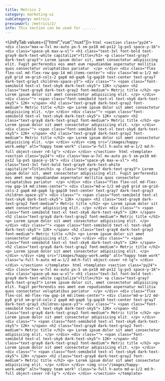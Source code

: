 ```yaml
---
title: Metrics 2
category: marketing-ui
subCategory: metrics
previewUrl: /metrics/2/
info: This section can be used for ......
---
```


<UnifyTab values={["html","vue","nuxt"]}>
    <TabPanel value="html">
    ```html
    <section class="py24">
        <div class="max-w-7xl mx-auto px-5 sm-px10 md-px12 lg-px5 space-y-16">
            <div class="space-y6 max-w-xl">
                <h1 class="text-3xl font-bold text-gray9 dark-text-white capitalize">Title</h1>
                <p class="text-gray7 dark-text-gray3">
                    Lorem ipsum dolor sit, amet consectetur adipisicing elit. Fugit perferendis eos amet eum repudiandae aspernatur mollitia quos consectetur voluptatibus pariatur 
                </p>
            </div>
            <div class="flex flex-col md-flex-row gap-14 md:items-center">
                <div class="md-w-1/2 md-py8 grid sm-grid-cols-2 gap8 md-gap6 lg-gap10 text-center text-gray7 dark-text-gray3 children-space-y3">
                    <div class="">
                        <span class="font-semibold text-xl text-sky6 dark-text-sky5">
                            12K+
                        </span>
                        <h2 class="text-gray8 dark-text-gray2 font-medium">
                            Metric title
                        </h2>
                        <p>
                            Lorem ipsum dolor sit amet consectetur adipisicing elit.
                        </p>
                    </div>
                    <div class="">
                        <span class="font-semibold text-xl text-sky6 dark-text-sky5">
                            12K+
                        </span>
                        <h2 class="text-gray8 dark-text-gray2 font-medium">
                            Metric title
                        </h2>
                        <p>
                            Lorem ipsum dolor sit amet consectetur adipisicing elit.
                        </p>
                    </div>
                    <div class="">
                        <span class="font-semibold text-xl text-sky6 dark-text-sky5">
                            12K+
                        </span>
                        <h2 class="text-gray8 dark-text-gray2 font-medium">
                            Metric title
                        </h2>
                        <p>
                            Lorem ipsum dolor sit amet consectetur adipisicing elit.
                        </p>
                    </div>
                    <div class="">
                        <span class="font-semibold text-xl text-sky6 dark-text-sky5">
                            12K+
                        </span>
                        <h2 class="text-gray8 dark-text-gray2 font-medium">
                            Metric title
                        </h2>
                        <p>
                            Lorem ipsum dolor sit amet consectetur adipisicing elit.
                        </p>
                    </div>
                </div>
                <img src="/images/happy-work.webp" alt="happy team work" class="w-full h-auto md-w-1/2 md:h-full object-cover rd-lg">
            </div>
        </div>
    </section>
    ```
    </TabPanel>
    <TabPanel value="vue">
    ```html
    <template>
        <section class="py24">
            <div class="max-w-7xl mx-auto px-5 sm-px10 md-px12 lg-px5 space-y-16">
                <div class="space-y6 max-w-xl">
                    <h1 class="text-3xl font-bold text-gray9 dark-text-white capitalize">Title</h1>
                    <p class="text-gray7 dark-text-gray3">
                        Lorem ipsum dolor sit, amet consectetur adipisicing elit. Fugit perferendis eos amet eum repudiandae aspernatur mollitia quos consectetur voluptatibus pariatur 
                    </p>
                </div>
                <div class="flex flex-col md-flex-row gap-14 md:items-center">
                    <div class="md-w-1/2 md-py8 grid sm-grid-cols-2 gap8 md-gap6 lg-gap10 text-center text-gray7 dark-text-gray3 children-space-y3">
                        <div class="">
                            <span class="font-semibold text-xl text-sky6 dark-text-sky5">
                                12K+
                            </span>
                            <h2 class="text-gray8 dark-text-gray2 font-medium">
                                Metric title
                            </h2>
                            <p>
                                Lorem ipsum dolor sit amet consectetur adipisicing elit.
                            </p>
                        </div>
                        <div class="">
                            <span class="font-semibold text-xl text-sky6 dark-text-sky5">
                                12K+
                            </span>
                            <h2 class="text-gray8 dark-text-gray2 font-medium">
                                Metric title
                            </h2>
                            <p>
                                Lorem ipsum dolor sit amet consectetur adipisicing elit.
                            </p>
                        </div>
                        <div class="">
                            <span class="font-semibold text-xl text-sky6 dark-text-sky5">
                                12K+
                            </span>
                            <h2 class="text-gray8 dark-text-gray2 font-medium">
                                Metric title
                            </h2>
                            <p>
                                Lorem ipsum dolor sit amet consectetur adipisicing elit.
                            </p>
                        </div>
                        <div class="">
                            <span class="font-semibold text-xl text-sky6 dark-text-sky5">
                                12K+
                            </span>
                            <h2 class="text-gray8 dark-text-gray2 font-medium">
                                Metric title
                            </h2>
                            <p>
                                Lorem ipsum dolor sit amet consectetur adipisicing elit.
                            </p>
                        </div>
                    </div>
                    <img src="/images/happy-work.webp" alt="happy team work" class="w-full h-auto md-w-1/2 md:h-full object-cover rd-lg">
                </div>
            </div>
        </section>
    </template>
    ```
    </TabPanel>
    <TabPanel value="nuxt">
    ```html
    <template>
        <section class="py24">
            <div class="max-w-7xl mx-auto px-5 sm-px10 md-px12 lg-px5 space-y-16">
                <div class="space-y6 max-w-xl">
                    <h1 class="text-3xl font-bold text-gray9 dark-text-white capitalize">Title</h1>
                    <p class="text-gray7 dark-text-gray3">
                        Lorem ipsum dolor sit, amet consectetur adipisicing elit. Fugit perferendis eos amet eum repudiandae aspernatur mollitia quos consectetur voluptatibus pariatur 
                    </p>
                </div>
                <div class="flex flex-col md-flex-row gap-14 md:items-center">
                    <div class="md-w-1/2 md-py8 grid sm-grid-cols-2 gap8 md-gap6 lg-gap10 text-center text-gray7 dark-text-gray3 children-space-y3">
                        <div class="">
                            <span class="font-semibold text-xl text-sky6 dark-text-sky5">
                                12K+
                            </span>
                            <h2 class="text-gray8 dark-text-gray2 font-medium">
                                Metric title
                            </h2>
                            <p>
                                Lorem ipsum dolor sit amet consectetur adipisicing elit.
                            </p>
                        </div>
                        <div class="">
                            <span class="font-semibold text-xl text-sky6 dark-text-sky5">
                                12K+
                            </span>
                            <h2 class="text-gray8 dark-text-gray2 font-medium">
                                Metric title
                            </h2>
                            <p>
                                Lorem ipsum dolor sit amet consectetur adipisicing elit.
                            </p>
                        </div>
                        <div class="">
                            <span class="font-semibold text-xl text-sky6 dark-text-sky5">
                                12K+
                            </span>
                            <h2 class="text-gray8 dark-text-gray2 font-medium">
                                Metric title
                            </h2>
                            <p>
                                Lorem ipsum dolor sit amet consectetur adipisicing elit.
                            </p>
                        </div>
                        <div class="">
                            <span class="font-semibold text-xl text-sky6 dark-text-sky5">
                                12K+
                            </span>
                            <h2 class="text-gray8 dark-text-gray2 font-medium">
                                Metric title
                            </h2>
                            <p>
                                Lorem ipsum dolor sit amet consectetur adipisicing elit.
                            </p>
                        </div>
                    </div>
                    <img src="/images/happy-work.webp" alt="happy team work" class="w-full h-auto md-w-1/2 md:h-full object-cover rd-lg">
                </div>
            </div>
        </section>
    </template>
    ```
    </TabPanel>
</UnifyTab>